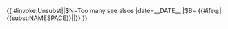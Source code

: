 {{ {{{|safesubst:}}}#invoke:Unsubst||$N=Too many see alsos |date=__DATE__ |$B=
<!--{{Too many see alsos}} begin-->{{#ifeq:{{NAMESPACE}}|{{<includeonly>subst:</includeonly>NAMESPACE}}|<includeonly>[[Category:錯誤使用替換引用的頁面|{{PAGENAME}}]]</includeonly>|}}{{Ambox
| name  = Too many see alsos
| type  = style
| text  = 此條目可能'''包含過多[[WP:SEEALSO|參見]]項目'''。
| fix = 請檢視該章節、僅留下最相關者，並考慮將項目整合進{{{1|條目}}}本身。
| date  = {{{date|}}}
| time  = {{{time|}}}
| cat   = 需要清理的条目
}}<!--{{Too many see alsos}} end-->
}}<noinclude>{{documentation}}<!-- place category and language links on the /doc sub-page, not here --></noinclude>